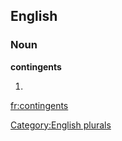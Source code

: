 
==English==

===Noun===
'''contingents'''

# {{plural of|[[contingent]]}}

[[Category:English plurals]]

[[fr:contingents]]